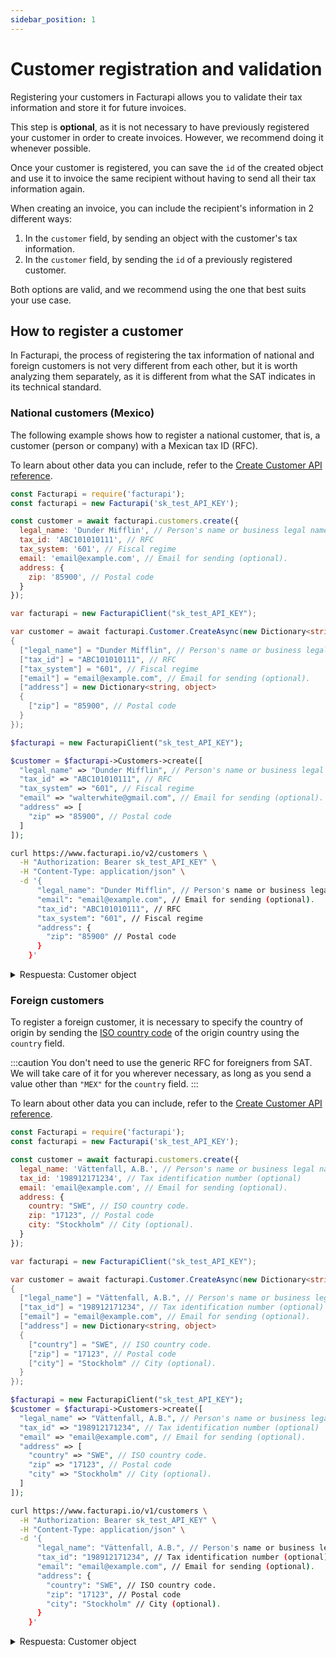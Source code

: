 ```yaml
---
sidebar_position: 1
---
```



# Customer registration and validation

Registering your customers in Facturapi allows you to validate their tax information
and store it for future invoices.

This step is **optional**, as it is not necessary to have previously registered
your customer in order to create invoices. However, we recommend doing it whenever
possible.

Once your customer is registered, you can save the `id` of the created object and use it to
invoice the same recipient without having to send all their tax information again.

When creating an invoice, you can include the recipient's information in 2 different ways:

1. In the `customer` field, by sending an object with the customer's tax information.
2. In the `customer` field, by sending the `id` of a previously registered customer.

Both options are valid, and we recommend using the one that best suits your
use case.

## How to register a customer

In Facturapi, the process of registering the tax information of national and
foreign customers is not very different from each other, but it is worth analyzing them separately,
as it is different from what the SAT indicates in its technical standard.

### National customers (Mexico)

The following example shows how to register a national customer, that is, a
customer (person or company) with a Mexican tax ID (RFC).

To learn about other data you can include, refer to the
[Create Customer API reference](/api/#tag/customer/operation/createCustomer).

<Tabs groupId="codeExamples">
<TabItem value="js" label="Node.js" default>

```javascript
const Facturapi = require('facturapi');
const facturapi = new Facturapi('sk_test_API_KEY');

const customer = await facturapi.customers.create({
  legal_name: 'Dunder Mifflin', // Person's name or business legal name
  tax_id: 'ABC101010111', // RFC
  tax_system: '601', // Fiscal regime
  email: 'email@example.com', // Email for sending (optional).
  address: {
    zip: '85900', // Postal code
  }
});
```

</TabItem>
<TabItem value="cs" label="C#">

```csharp
var facturapi = new FacturapiClient("sk_test_API_KEY");

var customer = await facturapi.Customer.CreateAsync(new Dictionary<string, object>
{
  ["legal_name"] = "Dunder Mifflin", // Person's name or business legal name
  ["tax_id"] = "ABC101010111", // RFC
  ["tax_system"] = "601", // Fiscal regime
  ["email"] = "email@example.com", // Email for sending (optional).
  ["address"] = new Dictionary<string, object>
  {
    ["zip"] = "85900", // Postal code
  }
});
```

</TabItem>
<TabItem value="php" label="PHP">

```php
$facturapi = new FacturapiClient("sk_test_API_KEY");

$customer = $facturapi->Customers->create([
  "legal_name" => "Dunder Mifflin", // Person's name or business legal name
  "tax_id" => "ABC101010111", // RFC
  "tax_system" => "601", // Fiscal regime
  "email" => "walterwhite@gmail.com", // Email for sending (optional).
  "address" => [
    "zip" => "85900", // Postal code
  ]
]);
```

</TabItem>
<TabItem value="curl" label="cURL">

```bash
curl https://www.facturapi.io/v2/customers \
  -H "Authorization: Bearer sk_test_API_KEY" \
  -H "Content-Type: application/json" \
  -d '{
      "legal_name": "Dunder Mifflin", // Person's name or business legal name
      "email": "email@example.com", // Email for sending (optional).
      "tax_id": "ABC101010111", // RFC
      "tax_system": "601", // Fiscal regime
      "address": {
        "zip": "85900" // Postal code
      }
    }'
```

</TabItem>
</Tabs>

<details>
<summary>Respuesta: Customer object</summary>

```json
{
  "id": "590ce6c56d04f840aa8438af",
  "created_at": "2017-05-05T20:55:33.468Z",
  "organization": "622a33e6f0175a00e01a8e80",
  "livemode": false,
  "legal_name": "Dunder Mifflin",
  "tax_id": "ABC101010111",
  "tax_system": "601",
  "email": "email@example.com",
  "phone": 6474010101,
  "address": {
    "street": null,
    "exterior": null,
    "interior": null,
    "neighborhood": null,
    "city": "Huatabampo",
    "municipality": "Huatabampo",
    "zip": 86500,
    "state": "Sonora",
    "country": "MEX"
  }
}
```

</details>

### Foreign customers

To register a foreign customer, it is necessary to specify the country of
origin by sending the [ISO country code](https://en.wikipedia.org/wiki/ISO_3166-1_alpha-3)
of the origin country using the `country` field.

:::caution
You don't need to use the generic RFC for foreigners from SAT. We will
take care of it for you wherever necessary, as long as you send a value
other than `"MEX"` for the `country` field.
:::

To learn about other data you can include, refer to the
[Create Customer API reference](/api/#tag/customer/operation/createCustomer).

<Tabs groupId="codeExamples">
<TabItem value="js" label="Node.js" default>

```javascript
const Facturapi = require('facturapi');
const facturapi = new Facturapi('sk_test_API_KEY');

const customer = await facturapi.customers.create({
  legal_name: 'Vättenfall, A.B.', // Person's name or business legal name
  tax_id: '198912171234', // Tax identification number (optional)
  email: 'email@example.com', // Email for sending (optional).
  address: {
    country: "SWE", // ISO country code.
    zip: "17123", // Postal code
    city: "Stockholm" // City (optional).
  }
});
```

</TabItem>
<TabItem value="cs" label="C#">

```csharp
var facturapi = new FacturapiClient("sk_test_API_KEY");

var customer = await facturapi.Customer.CreateAsync(new Dictionary<string, object>
{
  ["legal_name"] = "Vättenfall, A.B.", // Person's name or business legal name
  ["tax_id"] = "198912171234", // Tax identification number (optional)
  ["email"] = "email@example.com", // Email for sending (optional).
  ["address"] = new Dictionary<string, object>
  {
    ["country"] = "SWE", // ISO country code.
    ["zip"] = "17123", // Postal code
    ["city"] = "Stockholm" // City (optional).
  }
});
```

</TabItem>
<TabItem value="php" label="PHP">

```php
$facturapi = new FacturapiClient("sk_test_API_KEY");
$customer = $facturapi->Customers->create([
  "legal_name" => "Vättenfall, A.B.", // Person's name or business legal name
  "tax_id" => "198912171234", // Tax identification number (optional)
  "email" => "email@example.com", // Email for sending (optional).
  "address" => [
    "country" => "SWE", // ISO country code.
    "zip" => "17123", // Postal code
    "city" => "Stockholm" // City (optional).
  ]
]);
```

</TabItem>
<TabItem value="curl" label="cURL">

```bash
curl https://www.facturapi.io/v1/customers \
  -H "Authorization: Bearer sk_test_API_KEY" \
  -H "Content-Type: application/json" \
  -d '{
      "legal_name": "Vättenfall, A.B.", // Person's name or business legal name
      "tax_id": "198912171234", // Tax identification number (optional)
      "email": "email@example.com", // Email for sending (optional).
      "address": {
        "country": "SWE", // ISO country code.
        "zip": "17123", // Postal code
        "city": "Stockholm" // City (optional).
      }
    }'
```

</TabItem>
</Tabs>

<details>
<summary>Respuesta: Customer object</summary>

```json
{
  "id": "62714bc2d1bfa410df1d98eb",
  "created_at": "2022-05-03T15:35:30.034Z",
  "organization": "622a33e6f0175a00e01a8e80",
  "livemode": false,
  "legal_name": "Vättenfall, A.B.",
  "tax_id": "198912171234",
  "email": "email@example.com",
  "address": {
    "country": "SWE",
    "zip": "17123",
    "city": "Stockholm"
  },
}
```

</details>
